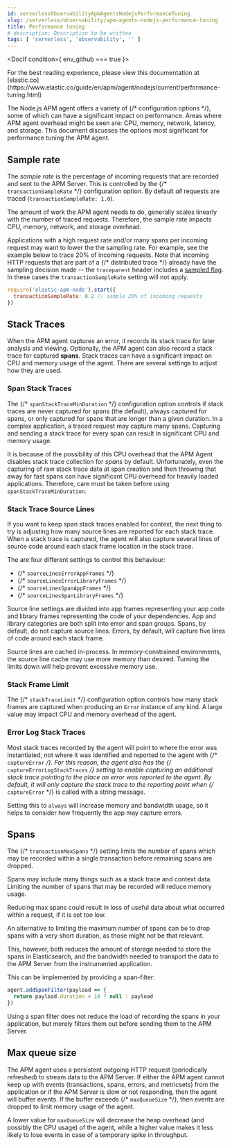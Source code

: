 ```yaml
---
id: serverlessObservabilityApmAgentsNodejsPerformanceTuning
slug: /serverless/observability/apm-agents-nodejs-performance-tuning
title: Performance tuning
# description: Description to be written
tags: [ 'serverless', 'observability', '' ]
---
```



<div id="performance-tuning"></div>


<DocIf condition={ env_github === true }>

<DocCallOut title="Note">
For the best reading experience,
please view this documentation at [elastic.co](https://www.elastic.co/guide/en/apm/agent/nodejs/current/performance-tuning.html)
</DocCallOut>

</DocIf>

The Node.js APM agent offers a variety of {/* <DocLink id="enApmAgentNodejsConfiguration">configuration options</DocLink> */},
some of which can have a significant impact on performance. Areas where APM
agent overhead might be seen are: CPU, memory, network, latency, and storage.
This document discusses the options most significant for performance tuning the
APM agent.

<div id="performance-sampling"></div>

## Sample rate

The _sample rate_ is the percentage of incoming requests that are recorded and
sent to the APM Server. This is controlled by the
{/* <DocLink id="enApmAgentNodejsConfiguration" section="transactionsamplerate">`transactionSampleRate`</DocLink> */} configuration option. By
default _all_ requests are traced (`transactionSampleRate: 1.0`).

The amount of work the APM agent needs to do, generally scales linearly with
the number of traced requests. Therefore, the sample rate impacts CPU, memory,
network, and storage overhead.

Applications with a high request rate and/or many spans per incoming request
may want to lower the the sampling rate. For example, see the example below
to trace 20% of incoming requests. Note that incoming HTTP requests that are
part of a {/* <DocLink id="enApmAgentNodejsDistributedTracing">distributed trace</DocLink> */} already have the sampling
decision made -- the `traceparent` header includes a
[sampled flag](https://w3c.github.io/trace-context/#sampled-flag). In these cases
the `transactionSampleRate` setting will not apply.

```js
require('elastic-apm-node').start({
  transactionSampleRate: 0.2 // sample 20% of incoming requests
})
```

<div id="performance-stack-traces"></div>

## Stack Traces

When the APM agent captures an error, it records its stack trace for later
analysis and viewing. Optionally, the APM agent can also record a stack trace
for captured **spans**. Stack traces can have a significant impact on CPU and
memory usage of the agent. There are several settings to adjust how they are
used.

<div id="performance-span-stack-traces"></div>

### Span Stack Traces

The {/* <DocLink id="enApmAgentNodejsConfiguration" section="spanstacktraceminduration">`spanStackTraceMinDuration`</DocLink> */} configuration
option controls if stack traces are never captured for spans (the
default), always captured for spans, or only captured for spans that are longer
than a given duration. In a complex application, a traced request may capture
many spans. Capturing and sending a stack trace for every span can result in
significant CPU and memory usage.

It is because of the possibility of this CPU overhead that the APM Agent
disables stack trace collection for _spans_ by default. Unfortunately, even
the capturing of raw stack trace data at span creation and then throwing that
away for fast spans can have significant CPU overhead for heavily loaded
applications. Therefore, care must be taken before using `spanStackTraceMinDuration`.

<div id="performance-source-lines"></div>

### Stack Trace Source Lines

If you want to keep span stack traces enabled for context,
the next thing to try is adjusting how many source lines are reported for each stack trace.
When a stack trace is captured,
the agent will also capture several lines of source code around each stack frame location in the stack trace.

The are four different settings to control this behaviour:

- {/* <DocLink id="enApmAgentNodejsConfiguration" section="source-context-error-app-frames">`sourceLinesErrorAppFrames`</DocLink> */}
- {/* <DocLink id="enApmAgentNodejsConfiguration" section="source-context-error-library-frames">`sourceLinesErrorLibraryFrames`</DocLink> */}
- {/* <DocLink id="enApmAgentNodejsConfiguration" section="source-context-span-app-frames">`sourceLinesSpanAppFrames`</DocLink> */}
- {/* <DocLink id="enApmAgentNodejsConfiguration" section="source-context-span-library-frames">`sourceLinesSpanLibraryFrames`</DocLink> */}

Source line settings are divided into app frames representing your app code and library frames representing the code of your dependencies.
App and library categories are both split into error and span groups.
Spans,
by default,
do not capture source lines.
Errors,
by default,
will capture five lines of code around each stack frame.

Source lines are cached in-process.
In memory-constrained environments,
the source line cache may use more memory than desired.
Turning the limits down will help prevent excessive memory use.

<div id="performance-stack-frame-limit"></div>

### Stack Frame Limit

The {/* <DocLink id="enApmAgentNodejsConfiguration" section="stacktracelimit">`stackTraceLimit`</DocLink> */} configuration option controls how
many stack frames are captured when producing an `Error` instance of any kind.
A large value may impact CPU and memory overhead of the agent.

<div id="performance-error-log-stack-traces"></div>

### Error Log Stack Traces

Most stack traces recorded by the agent will point to where the error was instantiated,
not where it was identified and reported to the agent with {/* <DocLink id="enApmAgentNodejsAgentApi" section="apmcaptureerrorerror[-options][-callback]">`captureError`</DocLink> */}.
For this reason,
the agent also has the {/* <DocLink id="enApmAgentNodejsConfiguration" section="captureerrorlogstacktraces">`captureErrorLogStackTraces`</DocLink> */} setting to enable capturing an additional stack trace pointing to the place an error was reported to the agent.
By default,
it will only capture the stack trace to the reporting point when {/* <DocLink id="enApmAgentNodejsAgentApi" section="apmcaptureerrorerror[-options][-callback]">`captureError`</DocLink> */} is called with a string message.

Setting this to `always` will increase memory and bandwidth usage,
so it helps to consider how frequently the app may capture errors.

<div id="performance-transaction-max-spans"></div>

## Spans

The {/* <DocLink id="enApmAgentNodejsConfiguration" section="transactionmaxspans">`transactionMaxSpans`</DocLink> */} setting limits the number of spans which may be recorded within a single transaction before remaining spans are dropped.

Spans may include many things such as a stack trace and context data.
Limiting the number of spans that may be recorded will reduce memory usage.

Reducing max spans could result in loss of useful data about what occurred within a request,
if it is set too low.

An alternative to limiting the maximum number of spans can be to drop spans with a very short duration, as those might not be that relevant.

This, however, both reduces the amount of storage needed to store the spans in Elasticsearch, and the bandwidth needed to transport the data to the APM Server from the instrumented application.

This can be implemented by providing a span-filter:

```js
agent.addSpanFilter(payload => {
  return payload.duration < 10 ? null : payload
})
```

<DocCallOut title="Note">
Using a span filter does not reduce the load of recording the spans in your application, but merely filters them out before sending them to the APM Server.
</DocCallOut>

<div id="performance-max-queue-size"></div>

## Max queue size

The APM agent uses a persistent outgoing HTTP request (periodically refreshed)
to stream data to the APM Server. If either the APM agent cannot keep up with
events (transactions, spans, errors, and metricsets) from the application or
if the APM Server is slow or not responding, then the agent will buffer events.
If the buffer exceeds {/* <DocLink id="enApmAgentNodejsConfiguration" section="maxqueuesize">`maxQueueSize`</DocLink> */}, then events are dropped to limit
memory usage of the agent.

A lower value for `maxQueueSize` will decrease the heap overhead (and possibly
the CPU usage) of the agent, while a higher value makes it less likely to lose
events in case of a temporary spike in throughput.

